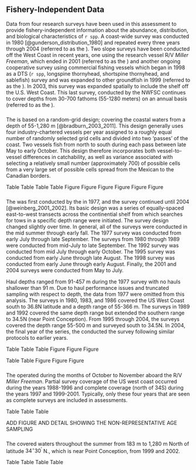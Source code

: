## Fishery-Independent Data

Data from four research surveys have been used in this assessment to provide fishery-independent information about the abundance, distribution, and biological characteristics of `r spp`.  A coast-wide survey was conducted in 1980 [@gunderson_distribution_1980] and repeated every three years through 2004 (referred to as the \gls{s-tri}).  Two slope surveys have been conducted off the West Coast in recent years, one using the research vessel R/V _Miller Freeman_, which ended in 2001 (referred to as the \gls{s-aslope}) and another ongoing cooperative survey using commercial fishing vessels which began in 1998 as a DTS (`r spp`, longspine thornyhead, shortspine thornyhead, and sablefish) survey and was expanded to other groundfish in 1999 (referred to as the \gls{s-nwslope}). In 2003, this survey was expanded spatially to include the shelf off the U.S. West Coast. This last survey, conducted by the NWFSC continues to cover depths from 30-700 fathoms (55-1280 meters) on an annual basis (referred to as the \gls{s-wcgbt}).

### \acrlong{s-wcgbt}

The \Gls{s-wcgbt} is based on a random-grid design; covering the coastal waters from a depth of 55-1,280 m [@bradburn_2003_2011]. This design generally uses four industry-chartered vessels per year assigned to a roughly equal number of randomly selected grid cells and divided into two 'passes' of the coast. Two vessels fish from north to south during each pass between late May to early October. This design therefore incorporates both vessel-to-vessel differences in catchability, as well as variance associated with selecting a relatively small number (approximately 700) of possible cells from a very large set of possible cells spread from the Mexican to the Canadian borders.

Table \ref{tab:indices}
Table \ref{tab:wcgbt-db-index}
Table \ref{tab:wcgbt-len-samps}
Table \ref{tab:wcgbt-age-samps}
Figure \ref{fig:data-len-depth}
Figure \ref{fig:data-age-depth}
Figure \ref{fig:cpue-len}
Figure \ref{fig:wcgbt-qq}
Figure \ref{fig:wcgbt-resid}
Figure \ref{fig:wcgbt-index}


### \acrlong{s-tri}

The \gls{s-tri} was first conducted by the \gls{afsc} in 1977, and the survey continued until 2004 [@weinberg_2001_2002]. Its basic design was a series of equally-spaced east-to-west transects across the continential shelf from which searches for tows in a specific depth range were initiated. The survey design changed slightly over time. In general, all of the surveys were conducted in the mid summer through early fall. The 1977 survey was conducted from early July through late September. The surveys from 1980 through 1989 were conducted from mid-July to late September. The 1992 survey was conducted from mid July through early October. The 1995 survey was conducted from early June through late August. The 1998 survey was conducted from early June through early August. Finally, the 2001 and 2004 surveys were conducted from May to July.

Haul depths ranged from 91-457 m during the 1977 survey with no hauls shallower than 91 m. Due to haul performance issues and truncated sampling with respect to depth, the data from 1977 were omitted from this analysis. The surveys in 1980, 1983, and 1986 covered the US West Coast south to 36.8\textdegree N latitude and a depth range of 55-366 m. The surveys in 1989 and 1992 covered the same depth range but extended the southern range to 34.5\textdegree N (near Point Conception). From 1995 through 2004, the surveys covered the depth range 55-500 m and surveyed south to 34.5\textdegree N. In 2004, the final year of the \gls{s-tri} series, the \gls{nwfsc} \gls{fram} conducted the survey following similar protocols to earlier years.

Table \ref{tab:indices}
Table \ref{tab:tri-early-db-index}
Table \ref{tab:tri-early-len-samps}
Figure \ref{fig:tri-early-qq}
Figure \ref{fig:tri-early-resid}
Figure \ref{fig:tri-early-index}

Table \ref{tab:tri-late-db-index}
Table \ref{tab:tri-late-len-samps}
Figure \ref{fig:tri-late-qq}
Figure \ref{fig:tri-late-resid}
Figure \ref{fig:tri-late-index}


### \acrlong{s-aslope}

The \gls{s-aslope} operated during the months of October to November aboard the R/V _Miller Freeman_. Partial survey coverage of the US west coast occurred during the years 1988-1996 and complete coverage (north of 34\textdegree 30\textquotesingle S) during the years 1997 and 1999-2001. Typically, only these four years that are seen as complete surveys are included in assessments.

Table \ref{tab:indices}
Table \ref{tab:afsc-db-index}
Table \ref{tab:afsc-len-samps}

ADD FIGURE AND DETAIL SHOWING THE NON-REPRESENTATIVE AGE SAMPLING

### \acrlong{s-nwslope}

The \gls{s-nwslope} covered waters throughout the summer from 183 m to 1,280 m North of latitude $34^\circ 30^\prime$ N., which is near Point Conception, from 1999 and 2002.  

Table \ref{tab:indices}
Table \ref{tab:nwfsc-db-index}
Table \ref{tab:nwfsc-len-samps}
Table \ref{tab:nwfsc-age-samps}

